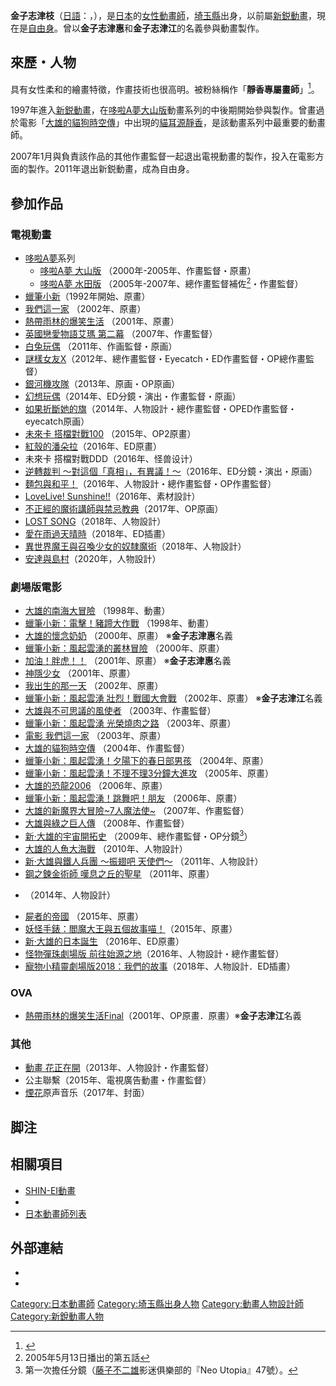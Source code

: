 {{Japanese|japanese=金子 志津枝|kana=かねこ しづえ|romaji=Kaneko Shizue}}
'''金子志津枝'''（[[日語|日語]]：{{lang|ja|金子志津枝}}，{{bd||5月21日|catIdx=Kaneko Shizue}}），是[[日本|日本]]的[[女性|女性]][[動畫師|動畫師]]，[[埼玉縣|埼玉縣]]出身，以前屬[[SHIN-EI動畫|新鋭動畫]]，現在是[[自由身|自由身]]。曾以'''金子志津惠'''和'''金子志津江'''的名義參與動畫製作。

== 來歷・人物 ==
具有女性柔和的繪畫特徵，作畫技術也很高明。被粉絲稱作「'''靜香專屬畫師'''」<ref>{{Cite web
|url=http://www.style.fm/as/02_topics/top_070309a.shtml
|title=【情報局】3月的劇場動畫（3）多拉A夢電影系列的最新作品『大雄的新魔界大冒險』
|date=2007-03-09}}</ref>。

1997年進入[[SHIN-EI動畫|新鋭動畫]]，在[[哆啦A夢_(電視動畫)|哆啦A夢]][[大山版|大山版]]動畫系列的中後期開始參與製作。曾畫過於電影「[[大雄的貓狗時空傳|大雄的貓狗時空傳]]」中出現的[[貓耳|貓耳]][[源靜香|源靜香]]，是該動畫系列中最重要的動畫師。

2007年1月與負責該作品的其他作畫監督一起退出電視動畫的製作，投入在電影方面的製作。2011年退出新鋭動畫，成為自由身。

== 參加作品 ==
=== 電視動畫 ===
* [[哆啦A夢|哆啦A夢]]系列
** [[多啦A夢動畫集數列表_(1979年－2005年)|哆啦A夢 大山版]] （2000年-2005年、作畫監督・原畫）
** [[哆啦A夢動畫集數列表_(2005年至今)|哆啦A夢 水田版]] （2005年-2007年、總作畫監督補佐<ref>2005年5月13日播出的第五話</ref>・作畫監督）
* [[蠟筆小新|蠟筆小新]]（1992年開始、原畫）
* [[我們這一家|我們這一家]] （2002年、原畫）
* [[熱帶雨林的爆笑生活|熱帶雨林的爆笑生活]] （2001年、原畫）
* [[艾瑪_(漫畫)|英國戀愛物語艾瑪 第二幕]] （2007年、作畫監督）
* [[白兔玩偶|白兔玩偶]] （2011年、作画監督・原画）
* [[謎樣女友X|謎樣女友X]]（2012年、總作畫監督・Eyecatch・ED作畫監督・OP總作畫監督）
* [[銀河機攻隊|銀河機攻隊]]（2013年、原画・OP原画）
* [[幻想玩偶|幻想玩偶]]（2014年、ED分鏡・演出・作畫監督・原画）
* [[如果折斷她的旗|如果折斷她的旗]]（2014年、人物設計・總作畫監督・OPED作畫監督・eyecatch原画）
* [[未來卡片_戰鬥夥伴|未來卡 搭檔對戰100]] （2015年、OP2原畫）
* [[紅殼的潘朵拉|紅殼的潘朵拉]]（2016年、ED原畫）
*  未來卡 搭檔對戰DDD（2016年、怪兽设计）
* [[逆轉裁判_(動畫)|逆轉裁判 〜對這個「真相」，有異議！〜]]（2016年、ED分鏡・演出・原画）
* [[麵包與和平！|麵包與和平！]]（2016年、人物設計・總作畫監督・OP作畫監督）
* [[LoveLive!_Sunshine!!|LoveLive! Sunshine!!]]（2016年、素材設計）
* [[不正經的魔術講師與禁忌教典|不正經的魔術講師與禁忌教典]]（2017年、OP原画）
* [[LOST_SONG|LOST SONG]]（2018年、人物設計）
* [[愛在雨過天晴時|愛在雨過天晴時]]（2018年、ED插畫）
* [[異世界魔王與召喚少女的奴隸魔術|異世界魔王與召喚少女的奴隸魔術]]（2018年、人物設計）
* [[安達與島村|安達與島村]]（2020年，人物設計）

=== 劇場版電影 ===
* [[大雄的南海大冒險|大雄的南海大冒險]] （1998年、動畫）
* [[蠟筆小新：電擊！豬蹄大作戰|蠟筆小新：電擊！豬蹄大作戰]] （1998年、動畫）
* [[大雄的懷念奶奶|大雄的懷念奶奶]] （2000年、原畫） ※'''金子志津惠'''名義
* [[蠟筆小新：風起雲湧的叢林冒險|蠟筆小新：風起雲湧的叢林冒險]] （2000年、原畫）
* [[加油！胖虎！！|加油！胖虎！！]] （2001年、原畫） ※'''金子志津惠'''名義
* [[神隱少女|神隱少女]] （2001年、原畫）
* [[我出生的那一天|我出生的那一天]] （2002年、原畫）
* [[蠟筆小新：風起雲湧_壯烈！戰國大會戰|蠟筆小新：風起雲湧 壯烈！戰國大會戰]] （2002年、原畫） ※'''金子志津江'''名義
* [[大雄與不可思議的風使者|大雄與不可思議的風使者]] （2003年、作畫監督）
* [[蠟筆小新：風起雲湧_光榮燒肉之路|蠟筆小新：風起雲湧 光榮燒肉之路]] （2003年、原畫）
* [[我們這一家|電影 我們這一家]] （2003年、原畫）
* [[大雄的貓狗時空傳|大雄的貓狗時空傳]] （2004年、作畫監督）
* [[蠟筆小新：風起雲湧！夕陽下的春日部男孩|蠟筆小新：風起雲湧！夕陽下的春日部男孩]] （2004年、原畫）
* [[蠟筆小新：3分鐘百變大進擊|蠟筆小新：風起雲湧！不理不理3分鐘大進攻]] （2005年、原畫）
* [[大雄的恐龍2006|大雄的恐龍2006]] （2006年、原畫）
* [[蠟筆小新：Amigo！森巴入侵計畫|蠟筆小新：風起雲湧！跳舞吧！朋友]] （2006年、原畫）
* [[大雄的新魔界大冒險~7人魔法使~|大雄的新魔界大冒險~7人魔法使~]] （2007年、作畫監督）
* [[大雄與綠之巨人傳|大雄與綠之巨人傳]] （2008年、作畫監督）
* [[新·大雄的宇宙開拓史|新·大雄的宇宙開拓史]] （2009年、總作畫監督・OP分鏡<ref>第一次擔任分鏡（[[藤子不二雄|藤子不二雄]]影迷俱樂部的『Neo Utopia』47號）。</ref>）
* [[大雄的人魚大海戰|大雄的人魚大海戰]] （2010年、人物設計）
* [[新·大雄與鐵人兵團|新‧大雄與鐵人兵團 ～振翅吧 天使們～]] （2011年、人物設計）
* [[鋼之鍊金術師_嘆息之丘的聖星|鋼之鍊金術師 嘆息之丘的聖星]] （2011年、原畫）
* {{link-ja|大個子一年生與小個子二年生|大きい1年生と小さな2年生}} （2014年、人物設計）
* [[屍者的帝國|屍者的帝國]] （2015年、原畫）
* [[電影版妖怪手錶：閻魔大王與五個故事喵！|妖怪手錶：閻魔大王與五個故事喵！]]（2015年、原畫）
* [[新·大雄的日本誕生|新·大雄的日本誕生]] （2016年、ED原畫）
* [[怪物彈珠|怪物彈珠劇場版 前往始源之地]]（2016年、人物設計・總作畫監督）
* [[精靈寶可夢劇場版2018|寵物小精靈劇場版2018：我們的故事]]（2018年、人物設計．ED插畫）

=== OVA ===
* [[熱帶雨林的爆笑生活|熱帶雨林的爆笑生活Final]]（2001年、OP原畫．原畫）※'''金子志津江'''名義
===其他===
* [[花正在開|動畫 花正在開]]（2013年、人物設計・作畫監督）
* 公主聯繫（2015年、電視廣告動畫・作畫監督）
* [[煙花_(動畫電影)|煙花]]原声音乐（2017年、封面）

== 脚注 ==
<references/>

== 相關項目 ==
* [[SHIN-EI動畫|SHIN-EI動畫]]
* {{link-ja|渡邊歩|渡辺歩}}
* [[日本動畫師列表|日本動畫師列表]]

== 外部連結 ==
* {{Cite web |url=http://www.allcinema.net/prog/show_p.php?num_p=785696
|title= 金子志津枝
|work=All cinema
}}
* {{twitter|QQQnekoQQQ|金子志津枝}}

{{DEFAULTSORT:Kaneko Shizue}}
[[Category:日本動畫師|Category:日本動畫師]]
[[Category:埼玉縣出身人物|Category:埼玉縣出身人物]]
[[Category:動畫人物設計師|Category:動畫人物設計師]]
[[Category:新銳動畫人物|Category:新銳動畫人物]]